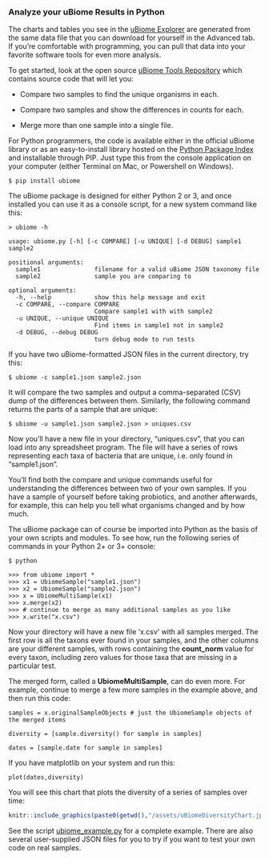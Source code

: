 ### Analyze your uBiome Results in Python

The charts and tables you see in the [uBiome Explorer](https://app.ubiome.com/explore) are generated from the same data file that you can download for yourself in the Advanced tab. If you’re comfortable with programming, you can pull that data into your favorite software tools for even more analysis. 

To get started, look at the open source [uBiome Tools Repository](https://github.com/ubiome-opensource/microbiome-tools) which contains source code that will let you:

* Compare two samples to find the unique organisms in each.

* Compare two samples and show the differences in counts for each.

* Merge more than one sample into a single file.

For Python programmers, the code is available either in the official uBiome library or as an easy-to-install library hosted on the [Python Package Index](https://pypi.python.org/pypi/ubiome) and installable through PIP. Just type this from the console application on your computer (either Terminal on Mac, or Powershell on Windows).

	$ pip install ubiome

The uBiome package is designed for either Python 2 or 3, and once installed you can use it as a console script, for a new system command like this:

	> ubiome -h
	
	usage: ubiome.py [-h] [-c COMPARE] [-u UNIQUE] [-d DEBUG] sample1 sample2
	
	positional arguments:
	  sample1               filename for a valid uBiome JSON taxonomy file
	  sample2               sample you are comparing to
	
	optional arguments:
	  -h, --help            show this help message and exit
	  -c COMPARE, --compare COMPARE
	                        Compare sample1 with with sample2
	  -u UNIQUE, --unique UNIQUE
	                        Find items in sample1 not in sample2
	  -d DEBUG, --debug DEBUG
	                        turn debug mode to run tests

If you have two uBiome-formatted JSON files in the current directory, try this:

	$ ubiome -c sample1.json sample2.json

It will compare the two samples and output a comma-separated (CSV) dump of the differences between them.  Similarly, the following command returns the parts of a sample that are unique:

	$ ubiome -u sample1.json sample2.json > uniques.csv

Now you’ll have a new file in your directory, "uniques.csv", that you can load into any spreadsheet program. The file will have a series of rows representing each taxa of bacteria that are unique, i.e. only found in “sample1.json”.

You’ll find both the compare and unique commands useful for understanding the differences between two of your own samples. If you have a sample of yourself before taking probiotics, and another afterwards, for example, this can help you tell what organisms changed and by how much.

The uBiome package can of course be imported into Python as the basis of your own scripts and modules. To see how, run the following series of commands in your Python 2+ or 3+ console:

	$ python
	
	>>> from ubiome import *
	>>> x1 = UbiomeSample("sample1.json")
	>>> x2 = UbiomeSample("sample2.json")
	>>> x = UbiomeMultiSample(x1)
	>>> x.merge(x2)
	>>> # continue to merge as many additional samples as you like
	>>> x.write("x.csv")

Now your directory will have a new file ‘x.csv’ with all samples merged. The first row is all the taxons ever found in your samples, and the other columns are your different samples, with rows containing the **count_norm **value for every taxon, including zero values for those taxa that are missing in a particular test.

The merged form, called a **UbiomeMultiSample**, can do even more. For example, continue to merge a few more samples in the example above, and then run this code:

	samples = x.originalSampleObjects # just the UbiomeSample objects of the merged items
	
	diversity = [sample.diversity() for sample in samples]
	
	dates = [sample.date for sample in samples]
	
If you have matplotlib on your system and run this:
	
	plot(dates,diversity)

You will see this chart that plots the diversity of a series of samples over time:

```r
knitr::include_graphics(paste0(getwd(),"/assets/uBiomeDiversityChart.jpg"))
```


See the script [ubiome_example.py](https://github.com/ubiome-opensource/microbiome-tools/blob/master/ubiome_example.py) for a complete example. There are also several user-supplied JSON files for you to try if you want to test your own code on real samples.

